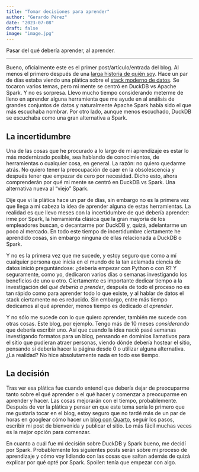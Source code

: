 ```yaml
---
title: "Tomar decisiones para aprender"
author: "Gerardo Pérez"
date: "2023-07-08"
draft: false
image: "image.jpg"
---
```


Pasar del qué debería aprender, al aprender.

------------------------------------------------------------------------

Bueno, oficialmente este es el primer post/artículo/entrada del blog. Al menos el primero después de una [larga historia de quién soy](https://gera0220.github.io/posts/bienvenida/). Hace un par de días estaba viendo una plática sobre el [stack moderno de datos](https://www.youtube.com/watch?v=h5bq3gsDDd0&t=293s). Se tocaron varios temas, pero mi mente se centró en DuckDB vs Apache Spark. Y no es sorpresa. Llevo mucho tiempo considerando meterme de lleno en aprender alguna herramienta que me ayude en al análisis de grandes conjuntos de datos y naturalmente Apache Spark había sido el que más escuchaba nombrar. Por otro lado, aunque menos escuchado, DuckDB se escuchaba como una gran alternativa a Spark.

## La incertidumbre

Una de las cosas que he procurado a lo largo de mi aprendizaje es estar lo más modernizado posible, sea hablando de conocimientos, de herramientas o cualquier cosa, en general. La razón: no quiero quedarme atrás. No quiero tener la preocupación de caer en la obsolescencia y después tener que empezar de cero por necesidad. Dicho esto, ahora comprenderán por qué mi mente se centró en DuckDB vs Spark. Una alternativa nueva al "viejo" Spark.

Dije que vi la plática hace un par de días, sin embargo no es la primera vez que llega a mi cabeza la idea de aprender alguna de estas herramientas. La realidad es que llevo meses con la incertidumbre de qué debería aprender: irme por Spark, la herramienta clásica que la gran mayoría de los empleadores buscan, o decantarme por DuckDB y, quizá, adelantarme un poco al mercado. En todo este tiempo de incertidumbre ciertamente he aprendido cosas, sin embargo ninguna de ellas relacionada a DuckDB o Spark.

Y no es la primera vez que me sucede, y estoy seguro que como a mí cualquier persona que inicia en el mundo de la tan aclamada ciencia de datos inició preguntándose: ¿debería empezar con Python o con R? Y seguramente, como yo, dedicaron varios días o semanas investigando los beneficios de uno u otro. Ciertamente es importante dedicar tiempo a la investigación del *qué debería a prender*, después de todo el proceso no es tan rápido como para aprender todo lo que existe, y al hablar de datos el stack ciertamente no es reducido. Sin embargo, entre más tiempo dedicamos al qué aprender, menos tiempo es dedicado *al aprender*.

Y no sólo me sucede con lo que quiero aprender, también me sucede con otras cosas. Este blog, por ejemplo. Tengo más de 10 meses *considerando* que debería escribir uno. Así que cuando la idea nació pasé semanas investigando formatos para un blog, pensando en dominios llamativos para el sitio que pudieran atraer personas, viendo dónde debería hostear el sitio, pensando si debería hacer la página desde 0 o utilizar alguna alternativa. ¿La realidad? No hice absolutamente nada en todo ese tiempo.

## La decisión

Tras ver esa plática fue cuando entendí que debería dejar de preocuparme tanto sobre el qué aprender o el qué hacer y comenzar a preocuparme en aprender y hacer. Las cosas mejorarán con el tiempo, probablemente. Después de ver la plática y pensar en que este tema sería lo primero que me gustaría tocar en el blog, estoy seguro que no tardé más de un par de horas en googlear cómo hacer un [blog con Quarto](https://quarto.org/docs/websites/website-blog.html), seguir los pasos, escribir mi post de bienvenida y publicar el sitio. Lo más fácil muchas veces es la mejor opción para comenzar.

En cuanto a cuál fue mi decisión sobre DuckDB y Spark bueno, me decidí por Spark. Probablemente los siguientes posts serán sobre mi proceso de aprendizaje y cómo voy lidiando con las cosas que saltan además de quizá explicar por qué opté por Spark. Spoiler: tenía que empezar con algo.
